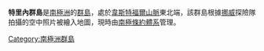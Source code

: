 {{coord|68|24|S|78|23|E|display=title}}

'''特里內群島'''是[[南極洲|南極洲]]的[[群島|群島]]，處於[[韋斯特福爾山脈|韋斯特福爾山脈]]東北端，該群島根據[[挪威|挪威]]探險隊拍攝的空中照片被繪入地圖，現時由[[南極條約體系|南極條約體系]]管理。

{{Antarctica-geo-stub}}
[[Category:南極洲群島|Category:南極洲群島]]